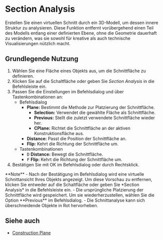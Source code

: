 
# Section Analysis

<Reference shortcut="" command="Section Analysis" button="Top Right Menu" buttonIcon='button-section-analysis' />

Erstellen Sie einen virtuellen Schnitt durch ein 3D-Modell, um dessen innere Struktur zu analysieren. Diese Funktion entfernt vorübergehend einen Teil des Modells entlang einer definierten Ebene, ohne die Geometrie dauerhaft zu verändern, was sie sowohl für kreative als auch technische Visualisierungen nützlich macht. 

## Grundlegende Nutzung

1. Wählen Sie eine Fläche eines Objekts aus, um die Schnittfläche zu definieren.
2. Klicken Sie auf die Schaltfläche <ButtonIcon type="button-section-analysis"/> oder geben Sie *Section Analysis* in die Befehlsleiste ein.
3. Passen Sie die Einstellungen im Befehlsdialog und über Tastenkombinationen an:
    - <Kst>Befehlsdialog</Kst>
        - **Plane:** Bestimmt die Methode zur Platzierung der Schnittfläche.
            - **Selection:** Verwendet die gewählte Fläche als Schnittfläche.
            - **Previous:** Stellt die zuletzt verwendete Schnittfläche wieder her.
            - **CPlane:** Richtet die Schnittfläche an der aktiven Konstruktionsfläche aus.
        - **Distance:** Passt die Position der Schnittfläche an.
        - **Flip:** Kehrt die Richtung der Schnittfläche um.
    - <Kst>Tastenkombinationen</Kst>
      - <kbd>D</kbd> **Distance:** Bewegt die Schnittfläche.
      - <kbd>F</kbd> **Flip:** Kehrt die Richtung der Schnittfläche um.
5. Bestätigen Sie mit OK im Befehlsdialog oder durch Rechtsklick.

<VideoPlayer fileName="section-analysis"/>

<Callout type="info" emoji="🗒️">
**Note** 
- Nach der Bestätigung im Befehlsdialog wird eine virtuelle Schnittansicht Ihres Objekts angezeigt. Um diese Vorschau zu entfernen, klicken Sie entweder auf die Schaltfläche <ButtonIcon type="button-section-analysis"/> oder geben Sie *Section Analysis* in die Befehlsleiste ein. 
- Die ursprüngliche Platzierung der Schnittfläche wird gespeichert. Um sie wiederherzustellen, wählen Sie die Option **Previous** im Befehlsdialog. 
- Die Schnittanalyse kann sich überschneidende Objekte in Rot hervorheben.
</Callout>

## Siehe auch
- [Construction Plane](/plasticity-essentials/construction-plane)
